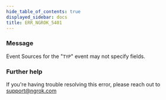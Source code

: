 ```yaml
---
hide_table_of_contents: true
displayed_sidebar: docs
title: ERR_NGROK_5401
---
```


### Message

Event Sources for the "`TYP`" event may not specify fields.

<ErrorDetails />

### Further help

If you're having trouble resolving this error, please reach out to [support@ngrok.com](mailto:support@ngrok.com?subject=Help%20with%20ERR_NGROK_5401)
